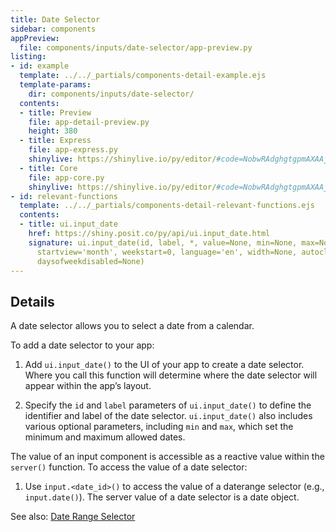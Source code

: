 ```yaml
---
title: Date Selector
sidebar: components
appPreview:
  file: components/inputs/date-selector/app-preview.py
listing:
- id: example
  template: ../../_partials/components-detail-example.ejs
  template-params:
    dir: components/inputs/date-selector/
  contents:
  - title: Preview
    file: app-detail-preview.py
    height: 380
  - title: Express
    file: app-express.py
    shinylive: https://shinylive.io/py/editor/#code=NobwRAdghgtgpmAXAAjFADugdOgnmAGlQGMB7CAFzkqVQDMAnUmZAZwAsBLCXZTmdKQYVkDagBM4DADoRGzNlx5Y4AD3RjWrPgKEju6AK4UihzrIsQzWA8YD64qFQAU0sI6puibgCJO4bgCUyMgAxMgAPBGWsgACYhCSDFhUqhSyknTIAG5QADaGcM6BiLIhIWIUhgwQfBBGFFgeRYGyhKgUuOgIKGCpFGAAvgC6QA
  - title: Core
    file: app-core.py
    shinylive: https://shinylive.io/py/editor/#code=NobwRAdghgtgpmAXAAjFADugdOgnmAGlQGMB7CAFzkqVQB0IAzAJ1JmQGcALASwl2Q8Y6UswrIAgpiLNqAEzjMiAVx4MGGdAH1VyALzJVOKAHM4WxgBtVcgBQNkjwzyx90yilrlQq9sN6o6QmQggBEfOCCASiJkAGJkAB5EhycjUg93TyoADwo-ADcoa0iwGIYo9QgGBUZORQLFWzcPIgyKLKIOOA4OHnIoxFTHAAFZCAVmLFyKYeRa5CKS20G5p2RZCmVmCEEILKwAuBWqjUx9SUxbTR0eLobFSohgsApcdAQUV7g8sABfAC6QA
- id: relevant-functions
  template: ../../_partials/components-detail-relevant-functions.ejs
  contents:
  - title: ui.input_date
    href: https://shiny.posit.co/py/api/ui.input_date.html
    signature: ui.input_date(id, label, *, value=None, min=None, max=None, format='yyyy-mm-dd',
      startview='month', weekstart=0, language='en', width=None, autoclose=True, datesdisabled=None,
      daysofweekdisabled=None)
---
```


:::{#example}
:::

:::{#relevant-functions}
:::

## Details

A date selector allows you to select a date from a calendar.

To add a date selector to your app:

  1. Add `ui.input_date()` to the UI of your app to create a date selector. Where you call this function will determine where the date selector will appear within the app's layout.

  2. Specify the `id` and `label` parameters of `ui.input_date()` to define the identifier and label of the date selector. `ui.input_date()` also includes various optional parameters, including `min` and `max`, which set the minimum and maximum allowed dates.

The value of an input component is accessible as a reactive value within the `server()` function. To access the value of a date selector:

  1. Use `input.<date_id>()` to access the value of a daterange selector (e.g., `input.date()`). The server value of a date selector is a date object.


See also: [Date Range Selector](../date-range-selector/index.qmd)
